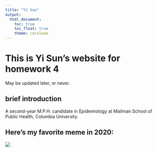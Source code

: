 ```yaml
---
title: "Yi Sun"
output: 
  html_document:
    toc: true
    toc_float: true
    theme: cerulean
---
```


# This is Yi Sun's website for homework 4

May be updated later, or never.

## brief introduction

A second-year M.P.H. candidate in Epidemiology at Mailman School of Public Health, Columbia University.

## Here's my favorite meme in 2020:

<img src="./meme.jpg">




